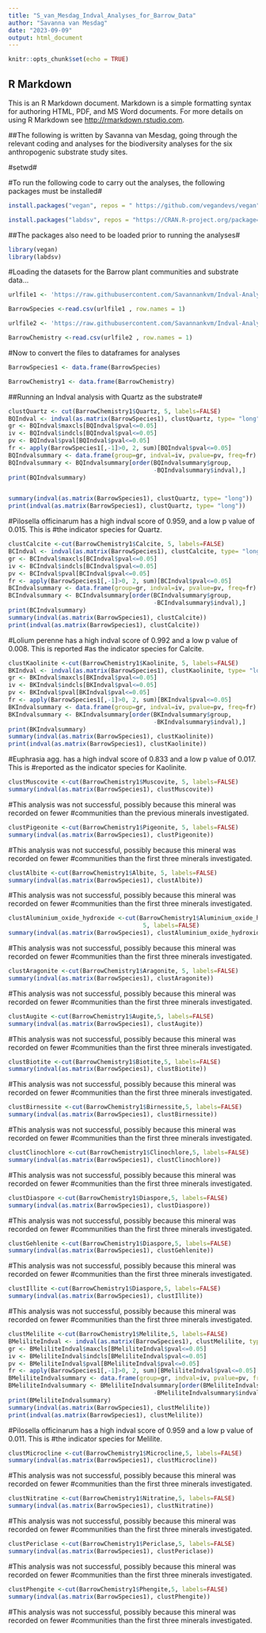 ---
title: "S_van_Mesdag_Indval_Analyses_for_Barrow_Data"
author: "Savanna van Mesdag"
date: "2023-09-09"
output: html_document
---

```{r setup, include=FALSE}
knitr::opts_chunk$set(echo = TRUE)
```

## R Markdown

This is an R Markdown document. Markdown is a simple formatting syntax for authoring HTML, PDF, and MS Word documents. For more details on using R Markdown see <http://rmarkdown.rstudio.com>.

##The following is written by Savanna van Mesdag, going through the relevant coding and analyses for the biodiversity analyses for the six anthropogenic substrate study sites.

#setwd#

#To run the following code to carry out the analyses, the following packages must be installed#

```{R}

install.packages("vegan", repos = "	https://github.com/vegandevs/vegan")

install.packages("labdsv", repos = "https://CRAN.R-project.org/package=labdsv")

```

##The packages also need to be loaded prior to running the analyses#
```{R}

library(vegan)
library(labdsv)

```

#Loading the datasets for the Barrow plant communities and substrate data...

```{R}
urlfile1 <- 'https://raw.githubusercontent.com/Savannankvm/Indval-Analyses-for-Barrow-Plant-and-Substrate-Data/PhD-files/BarrowPlantSpecies_with_site_names.csv'

BarrowSpecies <-read.csv(urlfile1 , row.names = 1)

urlfile2 <- 'https://raw.githubusercontent.com/Savannankvm/Indval-Analyses-for-Barrow-Plant-and-Substrate-Data/PhD-files/BarrowPlantChemistry_with_site_names.csv'

BarrowChemistry <-read.csv(urlfile2 , row.names = 1)

```

#Now to convert the files to dataframes for analyses

```{R}

BarrowSpecies1 <- data.frame(BarrowSpecies)

BarrowChemistry1 <- data.frame(BarrowChemistry)

```

##Running an Indval analysis with Quartz as the substrate#

```{R}

clustQuartz <- cut(BarrowChemistry1$Quartz, 5, labels=FALSE)
BQIndval <- indval(as.matrix(BarrowSpecies1), clustQuartz, type= "long")
gr <- BQIndval$maxcls[BQIndval$pval<=0.05]
iv <- BQIndval$indcls[BQIndval$pval<=0.05]
pv <- BQIndval$pval[BQIndval$pval<=0.05]
fr <- apply(BarrowSpecies1[,-1]>0, 2, sum)[BQIndval$pval<=0.05]
BQIndvalsummary <- data.frame(group=gr, indval=iv, pvalue=pv, freq=fr)
BQIndvalsummary <- BQIndvalsummary[order(BQIndvalsummary$group, 
                                         -BQIndvalsummary$indval),]
print(BQIndvalsummary)


summary(indval(as.matrix(BarrowSpecies1), clustQuartz, type= "long"))
print(indval(as.matrix(BarrowSpecies1), clustQuartz, type= "long"))

```

#Pilosella officinarum has a high indval score of 0.959, and a low p value of 0.015. This is
#the indicator species for Quartz.

```{R}

clustCalcite <-cut(BarrowChemistry1$Calcite, 5, labels=FALSE)
BCIndval <- indval(as.matrix(BarrowSpecies1), clustCalcite, type= "long")
gr <- BCIndval$maxcls[BCIndval$pval<=0.05]
iv <- BCIndval$indcls[BCIndval$pval<=0.05]
pv <- BCIndval$pval[BCIndval$pval<=0.05]
fr <- apply(BarrowSpecies1[,-1]>0, 2, sum)[BCIndval$pval<=0.05]
BCIndvalsummary <- data.frame(group=gr, indval=iv, pvalue=pv, freq=fr)
BCIndvalsummary <- BCIndvalsummary[order(BCIndvalsummary$group, 
                                         -BCIndvalsummary$indval),]
print(BCIndvalsummary)
summary(indval(as.matrix(BarrowSpecies1), clustCalcite))
print(indval(as.matrix(BarrowSpecies1), clustCalcite))

```

#Lolium perenne has a high indval score of 0.992 and a low p value of 0.008. This is reported
#as the indicator species for Calcite.

```{R}

clustKaolinite <-cut(BarrowChemistry1$Kaolinite, 5, labels=FALSE)
BKIndval <- indval(as.matrix(BarrowSpecies1), clustKaolinite, type= "long")
gr <- BKIndval$maxcls[BKIndval$pval<=0.05]
iv <- BKIndval$indcls[BKIndval$pval<=0.05]
pv <- BKIndval$pval[BKIndval$pval<=0.05]
fr <- apply(BarrowSpecies1[,-1]>0, 2, sum)[BKIndval$pval<=0.05]
BKIndvalsummary <- data.frame(group=gr, indval=iv, pvalue=pv, freq=fr)
BKIndvalsummary <- BKIndvalsummary[order(BKIndvalsummary$group, 
                                         -BKIndvalsummary$indval),]
print(BKIndvalsummary)
summary(indval(as.matrix(BarrowSpecies1), clustKaolinite))
print(indval(as.matrix(BarrowSpecies1), clustKaolinite))

```

#Euphrasia agg. has a high indval score of 0.833 and a low p value of 0.017. This is
#reported as the indicator species for Kaolinite.
```{R}

clustMuscovite <-cut(BarrowChemistry1$Muscovite, 5, labels=FALSE)
summary(indval(as.matrix(BarrowSpecies1), clustMuscovite))

```

#This analysis was not successful, possibly because this mineral was recorded on fewer
#communities than the previous minerals investigated.

```{R}

clustPigeonite <-cut(BarrowChemistry1$Pigeonite, 5, labels=FALSE)
summary(indval(as.matrix(BarrowSpecies1), clustPigeonite))

```

#This analysis was not successful, possibly because this mineral was recorded on fewer
#communities than the first three minerals investigated.

```{R}

clustAlbite <-cut(BarrowChemistry1$Albite, 5, labels=FALSE)
summary(indval(as.matrix(BarrowSpecies1), clustAlbite))

```

#This analysis was not successful, possibly because this mineral was recorded on fewer
#communities than the first three minerals investigated.

```{R}

clustAluminium_oxide_hydroxide <-cut(BarrowChemistry1$Aluminium_oxide_hydroxide,
                                      5, labels=FALSE)
summary(indval(as.matrix(BarrowSpecies1), clustAluminium_oxide_hydroxide))

```


#This analysis was not successful, possibly because this mineral was recorded on fewer
#communities than the first three minerals investigated.

```{R}

clustAragonite <-cut(BarrowChemistry1$Aragonite, 5, labels=FALSE)
summary(indval(as.matrix(BarrowSpecies1), clustAragonite))

```

#This analysis was not successful, possibly because this mineral was recorded on fewer
#communities than the first three minerals investigated.

```{R}

clustAugite <-cut(BarrowChemistry1$Augite,5, labels=FALSE)
summary(indval(as.matrix(BarrowSpecies1), clustAugite))

```

#This analysis was not successful, possibly because this mineral was recorded on fewer
#communities than the first three minerals investigated.

```{R}

clustBiotite <-cut(BarrowChemistry1$Biotite,5, labels=FALSE)
summary(indval(as.matrix(BarrowSpecies1), clustBiotite))

```

#This analysis was not successful, possibly because this mineral was recorded on fewer
#communities than the first three minerals investigated.

```{R}

clustBirnessite <-cut(BarrowChemistry1$Birnessite,5, labels=FALSE)
summary(indval(as.matrix(BarrowSpecies1), clustBirnessite))

```

#This analysis was not successful, possibly because this mineral was recorded on fewer
#communities than the first three minerals investigated.

```{R}

clustClinochlore <-cut(BarrowChemistry1$Clinochlore,5, labels=FALSE)
summary(indval(as.matrix(BarrowSpecies1), clustClinochlore))

```

#This analysis was not successful, possibly because this mineral was recorded on fewer
#communities than the first three minerals investigated.

```{R}

clustDiaspore <-cut(BarrowChemistry1$Diaspore,5, labels=FALSE)
summary(indval(as.matrix(BarrowSpecies1), clustDiaspore))

```

#This analysis was not successful, possibly because this mineral was recorded on fewer
#communities than the first three minerals investigated.

```{R}

clustGehlenite <-cut(BarrowChemistry1$Diaspore,5, labels=FALSE)
summary(indval(as.matrix(BarrowSpecies1), clustGehlenite))

```

#This analysis was not successful, possibly because this mineral was recorded on fewer
#communities than the first three minerals investigated.

```{R}

clustIllite <-cut(BarrowChemistry1$Diaspore,5, labels=FALSE)
summary(indval(as.matrix(BarrowSpecies1), clustIllite))

```

#This analysis was not successful, possibly because this mineral was recorded on fewer
#communities than the first three minerals investigated.

```{R}

clustMelilite <-cut(BarrowChemistry1$Melilite,5, labels=FALSE)
BMeliliteIndval <- indval(as.matrix(BarrowSpecies1), clustMelilite, type= "long")
gr <- BMeliliteIndval$maxcls[BMeliliteIndval$pval<=0.05]
iv <- BMeliliteIndval$indcls[BMeliliteIndval$pval<=0.05]
pv <- BMeliliteIndval$pval[BMeliliteIndval$pval<=0.05]
fr <- apply(BarrowSpecies1[,-1]>0, 2, sum)[BMeliliteIndval$pval<=0.05]
BMeliliteIndvalsummary <- data.frame(group=gr, indval=iv, pvalue=pv, freq=fr)
BMeliliteIndvalsummary <- BMeliliteIndvalsummary[order(BMeliliteIndvalsummary$group, 
                                         -BMeliliteIndvalsummary$indval),]
print(BMeliliteIndvalsummary)
summary(indval(as.matrix(BarrowSpecies1), clustMelilite))
print(indval(as.matrix(BarrowSpecies1), clustMelilite))

```

#Pilosella officinarum has a high indval score of 0.959 and a low p value of 0.011. This is
#the indicator species for Melilite.

```{R}

clustMicrocline <-cut(BarrowChemistry1$Microcline,5, labels=FALSE)
summary(indval(as.matrix(BarrowSpecies1), clustMicrocline))

```

#This analysis was not successful, possibly because this mineral was recorded on fewer
#communities than the first three minerals investigated.

```{R}

clustNitratine <-cut(BarrowChemistry1$Nitratine,5, labels=FALSE)
summary(indval(as.matrix(BarrowSpecies1), clustNitratine))

```

#This analysis was not successful, possibly because this mineral was recorded on fewer
#communities than the first three minerals investigated.

```{R}

clustPericlase <-cut(BarrowChemistry1$Periclase,5, labels=FALSE)
summary(indval(as.matrix(BarrowSpecies1), clustPericlase))

```

#This analysis was not successful, possibly because this mineral was recorded on fewer
#communities than the first three minerals investigated.

```{R}

clustPhengite <-cut(BarrowChemistry1$Phengite,5, labels=FALSE)
summary(indval(as.matrix(BarrowSpecies1), clustPhengite))

```

#This analysis was not successful, possibly because this mineral was recorded on fewer
#communities than the first three minerals investigated.




